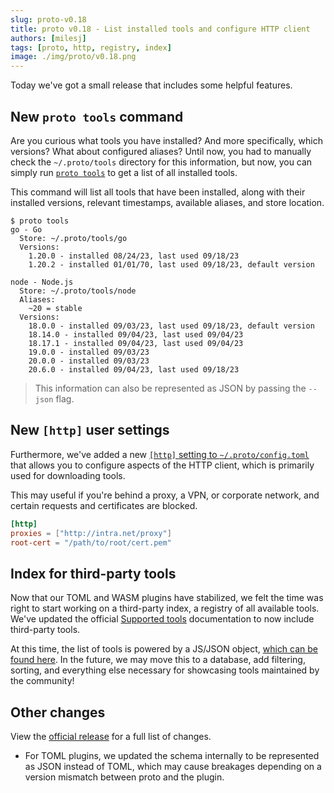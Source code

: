 ```yaml
---
slug: proto-v0.18
title: proto v0.18 - List installed tools and configure HTTP client
authors: [milesj]
tags: [proto, http, registry, index]
image: ./img/proto/v0.18.png
---
```


Today we've got a small release that includes some helpful features.

<!--truncate-->

## New `proto tools` command

Are you curious what tools you have installed? And more specifically, which versions? What about
configured aliases? Until now, you had to manually check the `~/.proto/tools` directory for this
information, but now, you can simply run [`proto tools`](/docs/proto/commands/tool/list) to get a
list of all installed tools.

This command will list all tools that have been installed, along with their installed versions,
relevant timestamps, available aliases, and store location.

```shell
$ proto tools
go - Go
  Store: ~/.proto/tools/go
  Versions:
    1.20.0 - installed 08/24/23, last used 09/18/23
    1.20.2 - installed 01/01/70, last used 09/18/23, default version

node - Node.js
  Store: ~/.proto/tools/node
  Aliases:
    ~20 = stable
  Versions:
    18.0.0 - installed 09/03/23, last used 09/18/23, default version
    18.14.0 - installed 09/04/23, last used 09/04/23
    18.17.1 - installed 09/04/23, last used 09/04/23
    19.0.0 - installed 09/03/23
    20.0.0 - installed 09/03/23
    20.6.0 - installed 09/04/23, last used 09/18/23
```

> This information can also be represented as JSON by passing the `--json` flag.

## New `[http]` user settings

Furthermore, we've added a new
[`[http]` setting to `~/.proto/config.toml`](/docs/proto/config#settingshttp) that allows you to
configure aspects of the HTTP client, which is primarily used for downloading tools.

This may useful if you're behind a proxy, a VPN, or corporate network, and certain requests and
certificates are blocked.

```toml title="~/.proto/config.toml"
[http]
proxies = ["http://intra.net/proxy"]
root-cert = "/path/to/root/cert.pem"
```

## Index for third-party tools

Now that our TOML and WASM plugins have stabilized, we felt the time was right to start working on a
third-party index, a registry of all available tools. We've updated the official
[Supported tools](/docs/proto/tools) documentation to now include third-party tools.

At this time, the list of tools is powered by a JS/JSON object,
[which can be found here](https://github.com/moonrepo/moon/blob/master/website/src/data/proto-tools.tsx).
In the future, we may move this to a database, add filtering, sorting, and everything else necessary
for showcasing tools maintained by the community!

## Other changes

View the [official release](https://github.com/moonrepo/proto/releases/tag/v0.18.0) for a full list
of changes.

- For TOML plugins, we updated the schema internally to be represented as JSON instead of TOML,
  which may cause breakages depending on a version mismatch between proto and the plugin.
